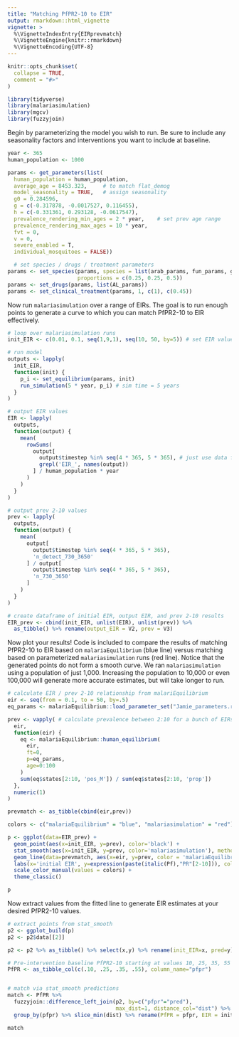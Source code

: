 ```yaml
---
title: "Matching PfPR2-10 to EIR"
output: rmarkdown::html_vignette
vignette: >
  %\VignetteIndexEntry{EIRprevmatch}
  %\VignetteEngine{knitr::rmarkdown}
  %\VignetteEncoding{UTF-8}
---
```


```r
knitr::opts_chunk$set(
  collapse = TRUE,
  comment = "#>"
)
```

```r
library(tidyverse)
library(malariasimulation)
library(mgcv)
library(fuzzyjoin)
```

Begin by parameterizing the model you wish to run. Be sure to include any seasonality factors and interventions you want to include at baseline. 

```r
year <- 365
human_population <- 1000

params <- get_parameters(list(
  human_population = human_population,
  average_age = 8453.323,     # to match flat_demog
  model_seasonality = TRUE,   # assign seasonality
  g0 = 0.284596,                              
  g = c(-0.317878, -0.0017527, 0.116455),     
  h = c(-0.331361, 0.293128, -0.0617547),     
  prevalence_rendering_min_ages = 2 * year,    # set prev age range
  prevalence_rendering_max_ages = 10 * year,
  fvt = 0,
  v = 0,
  severe_enabled = T,
  individual_mosquitoes = FALSE))

  # set species / drugs / treatment parameters
params <- set_species(params, species = list(arab_params, fun_params, gamb_params), 
                      proportions = c(0.25, 0.25, 0.5))
params <- set_drugs(params, list(AL_params))
params <- set_clinical_treatment(params, 1, c(1), c(0.45))

```

Now run `malariasimulation` over a range of EIRs. The goal is to run enough points to generate a curve to which you can match PfPR2-10 to EIR effectively.

```r
# loop over malariasimulation runs
init_EIR <- c(0.01, 0.1, seq(1,9,1), seq(10, 50, by=5)) # set EIR values

# run model
outputs <- lapply(
  init_EIR,
  function(init) {
    p_i <- set_equilibrium(params, init)
    run_simulation(5 * year, p_i) # sim time = 5 years
  }
)

# output EIR values
EIR <- lapply(
  outputs,
  function(output) {
    mean(
      rowSums(
        output[
          output$timestep %in% seq(4 * 365, 5 * 365), # just use data from the last year
          grepl('EIR_', names(output))
        ] / human_population * year
      )
    )
  }
)

# output prev 2-10 values
prev <- lapply(
  outputs,
  function(output) {
    mean(
      output[
        output$timestep %in% seq(4 * 365, 5 * 365),
        'n_detect_730_3650'
      ] / output[
        output$timestep %in% seq(4 * 365, 5 * 365),
        'n_730_3650'
      ]
    )
  }
)

# create dataframe of initial EIR, output EIR, and prev 2-10 results
EIR_prev <- cbind(init_EIR, unlist(EIR), unlist(prev)) %>% 
  as_tibble() %>% rename(output_EIR = V2, prev = V3)

```

Now plot your results! Code is included to compare the results of matching PfPR2-10 to EIR based on `malariaEquilibrium` (blue line) versus matching based on parameterized `malariasimulation` runs (red line). Notice that the generated points do not form a smooth curve. We ran `malariasimulation` using a population of just 1,000. Increasing the population to 10,000 or even 100,000 will generate more accurate estimates, but will take longer to run. 

```r
# calculate EIR / prev 2-10 relationship from malariEquilibrium
eir <- seq(from = 0.1, to = 50, by=.5)
eq_params <- malariaEquilibrium::load_parameter_set("Jamie_parameters.rds")

prev <- vapply( # calculate prevalence between 2:10 for a bunch of EIRs
  eir,
  function(eir) {
    eq <- malariaEquilibrium::human_equilibrium(
      eir,
      ft=0,
      p=eq_params,
      age=0:100
    )
    sum(eq$states[2:10, 'pos_M']) / sum(eq$states[2:10, 'prop'])
  },
  numeric(1)
)

prevmatch <- as_tibble(cbind(eir,prev))

colors <- c("malariaEquilibrium" = "blue", "malariasimulation" = "red")

p <- ggplot(data=EIR_prev) + 
  geom_point(aes(x=init_EIR, y=prev), color='black') + 
  stat_smooth(aes(x=init_EIR, y=prev, color='malariasimulation'), method = 'gam', n=1000) + 
  geom_line(data=prevmatch, aes(x=eir, y=prev, color = 'malariaEquilibrium')) + 
  labs(x='initial EIR', y=expression(paste(italic(Pf),"PR"[2-10])), color='model') + 
  scale_color_manual(values = colors) + 
  theme_classic()

p

```

Now extract values from the fitted line to generate EIR estimates at your desired PfPR2-10 values.

```r
# extract points from stat_smooth
p2 <- ggplot_build(p)
p2 <- p2$data[[2]]

p2 <- p2 %>% as_tibble() %>% select(x,y) %>% rename(init_EIR=x, pred=y) 

# Pre-intervention baseline PfPR2-10 starting at values 10, 25, 35, 55 
PfPR <- as_tibble_col(c(.10, .25, .35, .55), column_name="pfpr")


# match via stat_smooth predictions
match <- PfPR %>%
  fuzzyjoin::difference_left_join(p2, by=c("pfpr"="pred"), 
                                  max_dist=1, distance_col="dist") %>%
  group_by(pfpr) %>% slice_min(dist) %>% rename(PfPR = pfpr, EIR = init_EIR, predicted_PfPR = pred, difference = dist)

match
```
